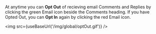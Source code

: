 At anytime you can **Opt Out** of recieving email Comments and Replies by clicking the green Email icon beside the Comments heading. If you have Opted Out, you can **Opt In** again by clicking the red Email icon.

<img src={useBaseUrl('/img/global/optOut.gif')} />
